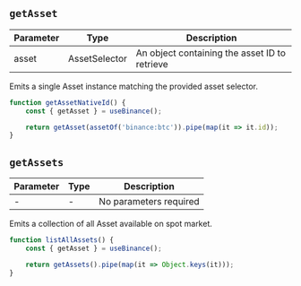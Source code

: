 ## `getAsset`

| Parameter | Type | Description |
|-----------|------|-------------|
| asset | AssetSelector | An object containing the asset ID to retrieve |

Emits a single Asset instance matching the provided asset selector.

```typescript
function getAssetNativeId() {
    const { getAsset } = useBinance();

    return getAsset(assetOf('binance:btc')).pipe(map(it => it.id));
}
```

## `getAssets`

| Parameter | Type | Description |
|-----------|------|-------------|
| - | - | No parameters required |

Emits a collection of all Asset available on spot market.

```typescript
function listAllAssets() {
    const { getAsset } = useBinance();

    return getAssets().pipe(map(it => Object.keys(it)));
}
```